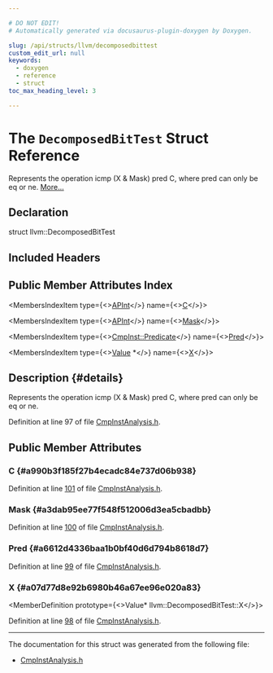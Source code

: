 ```yaml
---

# DO NOT EDIT!
# Automatically generated via docusaurus-plugin-doxygen by Doxygen.

slug: /api/structs/llvm/decomposedbittest
custom_edit_url: null
keywords:
  - doxygen
  - reference
  - struct
toc_max_heading_level: 3

---
```





# The `DecomposedBitTest` Struct Reference

<DoxygenPage pluginConfig={pluginConfig}>

Represents the operation icmp (X &amp; Mask) pred C, where pred can only be eq or ne. <a href="#details">More...</a>

## Declaration

<CodeBlock>struct llvm::DecomposedBitTest</CodeBlock>

## Included Headers

<IncludesList>
<IncludesListItem
  filePath="llvm/Analysis/CmpInstAnalysis.h"
  permalink="/docs/api/files/include/include/llvm/include/llvm/analysis/cmpinstanalysis-h"
  isLocal="true" />
</IncludesList>

## Public Member Attributes Index

<MembersIndex>

<MembersIndexItem
  type={<><a href="/docs/api/classes/llvm/apint">APInt</a></>}
  name={<><a href="#a990b3f185f27b4ecadc84e737d06b938">C</a></>}>
</MembersIndexItem>

<MembersIndexItem
  type={<><a href="/docs/api/classes/llvm/apint">APInt</a></>}
  name={<><a href="#a3dab95ee77f548f512006d3ea5cbadbb">Mask</a></>}>
</MembersIndexItem>

<MembersIndexItem
  type={<><a href="/docs/api/classes/llvm/cmpinst/#a2be3583dac92a031fa1458d4d992c78b">CmpInst::Predicate</a></>}
  name={<><a href="#a6612d4336baa1b0bf40d6d794b8618d7">Pred</a></>}>
</MembersIndexItem>

<MembersIndexItem
  type={<><a href="/docs/api/classes/llvm/value">Value</a> &#42;</>}
  name={<><a href="#a07d77d8e92b6980b46a67ee96e020a83">X</a></>}>
</MembersIndexItem>

</MembersIndex>

## Description {#details}

Represents the operation icmp (X &amp; Mask) pred C, where pred can only be eq or ne.

Definition at line 97 of file <a href="/docs/api/files/include/include/llvm/include/llvm/analysis/cmpinstanalysis-h">CmpInstAnalysis.h</a>.

<SectionDefinition>

## Public Member Attributes

### C {#a990b3f185f27b4ecadc84e737d06b938}

<MemberDefinition
  prototype="APInt llvm::DecomposedBitTest::C">

Definition at line <a href="/docs/api/files/include/include/llvm/include/llvm/analysis/cmpinstanalysis-h/#l00101">101</a> of file <a href="/docs/api/files/include/include/llvm/include/llvm/analysis/cmpinstanalysis-h">CmpInstAnalysis.h</a>.
</MemberDefinition>

### Mask {#a3dab95ee77f548f512006d3ea5cbadbb}

<MemberDefinition
  prototype="APInt llvm::DecomposedBitTest::Mask">

Definition at line <a href="/docs/api/files/include/include/llvm/include/llvm/analysis/cmpinstanalysis-h/#l00100">100</a> of file <a href="/docs/api/files/include/include/llvm/include/llvm/analysis/cmpinstanalysis-h">CmpInstAnalysis.h</a>.
</MemberDefinition>

### Pred {#a6612d4336baa1b0bf40d6d794b8618d7}

<MemberDefinition
  prototype="CmpInst::Predicate llvm::DecomposedBitTest::Pred">

Definition at line <a href="/docs/api/files/include/include/llvm/include/llvm/analysis/cmpinstanalysis-h/#l00099">99</a> of file <a href="/docs/api/files/include/include/llvm/include/llvm/analysis/cmpinstanalysis-h">CmpInstAnalysis.h</a>.
</MemberDefinition>

### X {#a07d77d8e92b6980b46a67ee96e020a83}

<MemberDefinition
  prototype={<>Value&#42; llvm::DecomposedBitTest::X</>}>

Definition at line <a href="/docs/api/files/include/include/llvm/include/llvm/analysis/cmpinstanalysis-h/#l00098">98</a> of file <a href="/docs/api/files/include/include/llvm/include/llvm/analysis/cmpinstanalysis-h">CmpInstAnalysis.h</a>.
</MemberDefinition>

</SectionDefinition>

<hr/>

The documentation for this struct was generated from the following file:

<ul>
<li><a href="/docs/api/files/include/include/llvm/include/llvm/analysis/cmpinstanalysis-h">CmpInstAnalysis.h</a></li>
</ul>

</DoxygenPage>
